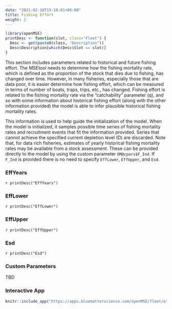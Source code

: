 ```yaml
---
date: "2021-02-18T15:18:01+06:00"
title: Fishing Effort
weight: 2
---
```


```r
library(openMSE)
printDesc <- function(slot, class="Fleet") {
  Desc <- get(paste0(class, "Description"))
  Desc$Description[which(Desc$Slot == slot)]
}
```

This section includes parameters related to historical and future fishing effort. The MSEtool needs to determine how the fishing mortality rate, which is defined as the proportion of the stock that dies due to fishing, has changed over time. However, in many fisheries, especially those that are data poor, it is easier determine how fishing effort, which can be measured in terms of number of boats, traps, trips, etc., has changed. Fishing effort is related to the fishing mortality rate via the "catchability" parameter (q), and so with some information about historical fishing effort (along with the other information provided) the model is able to infer plausible historical fishing mortality rates. 


This information is used to help guide the initialization of the model. When the model is initialized, it samples possible time series of fishing mortality rates and recruitment events that fit the information provided. Series that cannot achieve the specified current depletion level (D) are discarded. Note that, for data rich fisheries, estimates of yearly historical fishing mortality rates may be available from a stock assessment. These can be provided directly to the model by using the custom parameter `OM@cpars$F_Ind`. If `F_Ind` is provided there is no need to specify `EffLower`, `EffUpper`, and `Esd`.

### EffYears
`r printDesc("EffYears")` 

### EffLower
`r printDesc("EffLower")`  

### EffUpper
`r printDesc("EffUpper")` 

### Esd
`r printDesc("Esd")`

### Custom Parameters
TBD

### Interactive App 

```r
knitr::include_app("https://apps.bluematterscience.com/openMSE/fleet/effort",height="1150px") 
```

